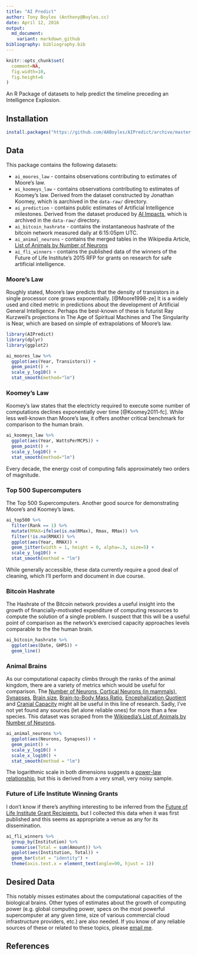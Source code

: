```yaml
---
title: "AI Predict"
author: Tony Boyles (Anthony@Boyles.cc)
date: April 12, 2016
output:
  md_document:
    variant: markdown_github
bibliography: bibliography.bib
---
```


```r
knitr::opts_chunk$set(
  comment=NA,
  fig.width=10,
  fig.height=6
)
```

An R Package of datasets to help predict the timeline preceding an Intelligence Explosion.

## Installation

```r
install.packages("https://github.com/AABoyles/AIPredict/archive/master.tar.gz", type = "source")
```

## Data

This package contains the following datasets:

 * `ai_moores_law` - contains observations contributing to estimates of Moore's law.
 * `ai_koomeys_law` - contains observations contributing to estimates of Koomey's law. Derived from the dataset constructed by Jonathan Koomey, which is aarchived in the `data-raw/` directory.
 * `ai_prediction` - contains public estimates of Artificial Intelligence milestones. Derived from the dataset produced by [AI Impacts](http://aiimpacts.org/miri-ai-predictions-dataset/), which is archived in the `data-raw/` directory.
 * `ai_bitcoin_hashrate` - contains the instantaneous hashrate of the bitcoin network measured daily at 6:15:05pm UTC.
 * `ai_animal_neurons` - contains the merged tables in the Wikipedia Article, [List of Animals by Number of Neurons](https://en.wikipedia.org/w/index.php?title=List_of_animals_by_number_of_neurons&oldid=710786267)
 * `ai_fli_winners` - contains the published data of the winners of the Future of Life Institute's 2015 RFP for grants on research for safe artificial intelligence.

### Moore's Law

Roughly stated, Moore's law predicts that the density of transistors in a single processor core grows exponentially. [@Moore1998-ze] It is a widely used and cited metric in predictions about the development of Artificial General Intelligence. Perhaps the best-known of these is futurist Ray Kurzweil's projections in The Age of Spiritual Machines and The Singularity is Near, which are based on simple of extrapolations of Moore's law.

```r
library(AIPredict)
library(dplyr)
library(ggplot2)

ai_moores_law %>%
  ggplot(aes(Year, Transistors)) +
  geom_point() +
  scale_y_log10() +
  stat_smooth(method="lm")
```

### Koomey's Law

Koomey's law states that the electricty required to execute some number of computations declines exponentially over time [@Koomey2011-fc]. While less well-known than Moore's law, it offers another critical benchmark for comparison to the human brain.

```r
ai_koomeys_law %>%
  ggplot(aes(Year, WattsPerMCPS)) +
  geom_point() +
  scale_y_log10() +
  stat_smooth(method="lm")
```

Every decade, the energy cost of computing falls approximately two orders of magnitude.

### Top 500 Supercomputers

The Top 500 Supercomputers. Another good source for demonstrating Moore's and Koomey's laws.

```r
ai_top500 %>%
  filter(Rank == 1) %>%
  mutate(RMAX=ifelse(is.na(RMax), Rmax, RMax)) %>%
  filter(!is.na(RMAX)) %>%
  ggplot(aes(Year, RMAX)) +
  geom_jitter(width = 1, height = 0, alpha=.3, size=5) +
  scale_y_log10() +
  stat_smooth(method = "lm")
```

While generally accessible, these data currently require a good deal of cleaning, which I'll perform and document in due course.

### Bitcoin Hashrate

The Hashrate of the Bitcoin network provides a useful insight into the growth of financially-motivated expenditure of computing resources to compute the solution of a single problem. I suspect that this will be a useful point of comparison as the network's exercised capacity approaches levels comparable to the the human brain.

```r
ai_bitcoin_hashrate %>%
  ggplot(aes(Date, GHPS)) +
  geom_line()
```

### Animal Brains

As our computational capacity climbs through the ranks of the animal kingdom, there are a variety of metrics which would be useful for comparison. The [Number of Neurons, Cortical Neurons (in mammals), Synapses](https://en.wikipedia.org/wiki/List_of_animals_by_number_of_neurons), [Brain size](https://en.wikipedia.org/wiki/Brain_size), [Brain-to-Body Mass Ratio](https://en.wikipedia.org/wiki/Brain-to-body_mass_ratio), [Encephalization Quotient](https://en.wikipedia.org/wiki/Encephalization_quotient) and [Cranial Capacity](https://en.wikipedia.org/wiki/Brain_size#Cranial_capacity) might all be useful in this line of research. Sadly, I've not yet found any sources (let alone reliable ones) for more than a few species. This dataset was scraped from the [Wikipedia's List of Animals by Number of Neurons](https://en.wikipedia.org/w/index.php?title=List_of_animals_by_number_of_neurons&oldid=710786267).

```r
ai_animal_neurons %>%
  ggplot(aes(Neurons, Synapses)) +
  geom_point() +
  scale_y_log10() +
  scale_x_log10() +
  stat_smooth(method = "lm")
```

The logarithmic scale in both dimensions suggests a [power-law relationship](https://en.wikipedia.org/wiki/Power_law), but this is derived from a very small, very noisy sample.

### Future of Life Institute Winning Grants

I don't know if there's anything interesting to be inferred from the [Future of Life Institute Grant Recipients](http://futureoflife.org/first-ai-grant-recipients/), but I collected this data when it was first published and this seems as appropriate a venue as any for its dissemination.

```r
ai_fli_winners %>%
  group_by(Institution) %>%
  summarise(Total = sum(Amount)) %>% 
  ggplot(aes(Institution, Total)) +
  geom_bar(stat = "identity") +
  theme(axis.text.x = element_text(angle=90, hjust = 1))
```

## Desired Data

This notably misses estimates about the computational capacities of the biological brains. Other types of estimates about the growth of computing power (e.g. global computing power, specs on the most powerful supercomputer at any given time, size of various commercial cloud infrastructure providers, etc.) are also needed. If you know of any reliable sources of these or related to these topics, please [email me](anthony@boyles.cc).

## References
